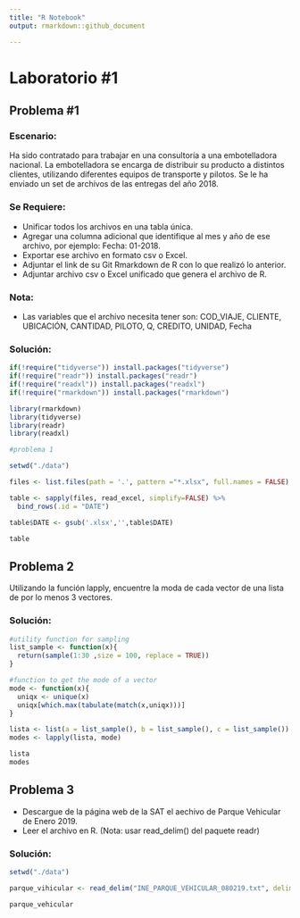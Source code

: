 ```yaml
---
title: "R Notebook"
output: rmarkdown::github_document

---
```


# Laboratorio #1

## Problema #1

### Escenario:
Ha sido contratado para trabajar en una consultoría a una embotelladora nacional. La
embotelladora se encarga de distribuir su producto a distintos clientes, utilizando diferentes
equipos de transporte y pilotos.
Se le ha enviado un set de archivos de las entregas del año 2018.

### Se Requiere:
- Unificar todos los archivos en una tabla única.
- Agregar una columna adicional que identifique al mes y año de ese archivo, por
ejemplo: Fecha: 01-2018.
- Exportar ese archivo en formato csv o Excel.
- Adjuntar el link de su Git Rmarkdown de R con lo que realizó lo anterior.
- Adjuntar archivo csv o Excel unificado que genera el archivo de R.

### Nota:
- Las variables que el archivo necesita tener son: COD_VIAJE, CLIENTE, UBICACIÓN,
CANTIDAD, PILOTO, Q, CREDITO, UNIDAD, Fecha


### Solución:
```r
if(!require("tidyverse")) install.packages("tidyverse")
if(!require("readr")) install.packages("readr")
if(!require("readxl")) install.packages("readxl")
if(!require("rmarkdown")) install.packages("rmarkdown")

library(rmarkdown)
library(tidyverse)
library(readr)
library(readxl)

#problema 1
```

```r
setwd("./data")

files <- list.files(path = '.', pattern ="*.xlsx", full.names = FALSE)

table <- sapply(files, read_excel, simplify=FALSE) %>%
  bind_rows(.id = "DATE")

table$DATE <- gsub('.xlsx','',table$DATE)
```
```r
table
```


## Problema 2 
Utilizando la función lapply, encuentre la moda de cada vector de una lista de por lo menos 3
vectores.

### Solución:
```r
#utility function for sampling
list_sample <- function(x){
  return(sample(1:30 ,size = 100, replace = TRUE))
}

#function to get the mode of a vector
mode <- function(x){
  uniqx <- unique(x)
  uniqx[which.max(tabulate(match(x,uniqx)))]
}
```
```r
lista <- list(a = list_sample(), b = list_sample(), c = list_sample())
modes <- lapply(lista, mode)

lista
modes
```

## Problema 3 

- Descargue de la página web de la SAT el aechivo de Parque Vehicular de Enero 2019.
- Leer el archivo en R. (Nota: usar read_delim() del paquete readr)


### Solución:
```r
setwd("./data")

parque_vihicular <- read_delim("INE_PARQUE_VEHICULAR_080219.txt", delim = '|')

parque_vehicular
```






